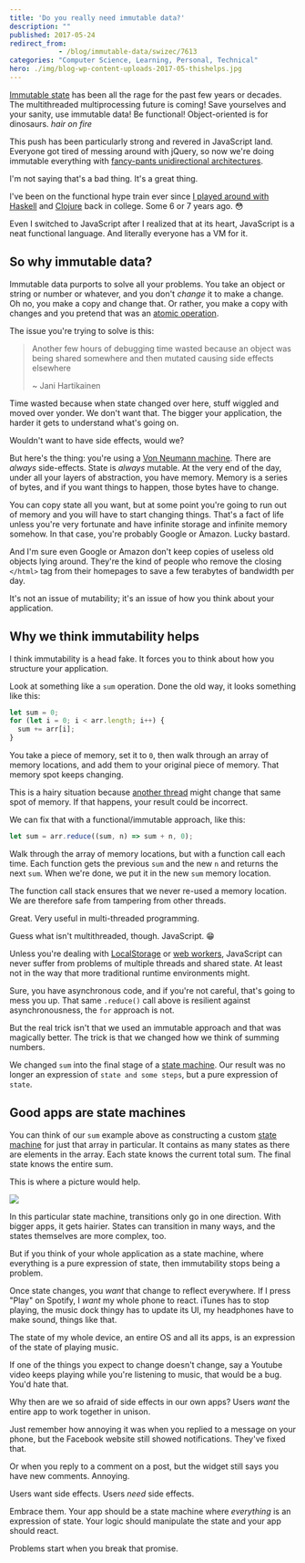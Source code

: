 ```yaml
---
title: 'Do you really need immutable data?'
description: ""
published: 2017-05-24
redirect_from: 
            - /blog/immutable-data/swizec/7613
categories: "Computer Science, Learning, Personal, Technical"
hero: ./img/blog-wp-content-uploads-2017-05-thishelps.jpg
---
```

[Immutable state](https://en.wikipedia.org/wiki/Immutable_object) has been all the rage for the past few years or decades. The multithreaded multiprocessing future is coming! Save yourselves and your sanity, use immutable data! Be functional! Object-oriented is for dinosaurs. _hair on fire_

This push has been particularly strong and revered in JavaScript land. Everyone got tired of messing around with jQuery, so now we&#x27;re doing immutable everything with [fancy-pants unidirectional architectures](http://redux.js.org/docs/basics/DataFlow.html).

I&#x27;m not saying that&#x27;s a bad thing. It&#x27;s a great thing.

I&#x27;ve been on the functional hype train ever since [I played around with Haskell](https://swizec.com/blog/learning-me-a-haskell/swizec/3272) and [Clojure](https://swizec.com/blog/checking-for-primes-dumber-algorithm-is-faster-algorithm/swizec/1580) back in college. Some 6 or 7 years ago. 😳

Even I switched to JavaScript after I realized that at its heart, JavaScript is a neat functional language. And literally everyone has a VM for it.

## So why immutable data?

Immutable data purports to solve all your problems. You take an object or string or number or whatever, and you don&#x27;t _change_ it to make a change. Oh no, you make a copy and change that. Or rather, you make a copy with changes and you pretend that was an [atomic operation](https://en.wikipedia.org/wiki/Linearizability).

The issue you&#x27;re trying to solve is this:

> Another few hours of debugging time wasted because an object was being shared somewhere and then mutated causing side effects elsewhere
>
> ~ Jani Hartikainen

Time wasted because when state changed over here, stuff wiggled and moved over yonder. We don&#x27;t want that. The bigger your application, the harder it gets to understand what&#x27;s going on.

Wouldn&#x27;t want to have side effects, would we?

But here&#x27;s the thing: you&#x27;re using a [Von Neumann machine](https://en.wikipedia.org/wiki/Von_Neumann_architecture). There are _always_ side-effects. State is _always_ mutable. At the very end of the day, under all your layers of abstraction, you have memory. Memory is a series of bytes, and if you want things to happen, those bytes have to change.

You can copy state all you want, but at some point you&#x27;re going to run out of memory and you will have to start changing things. That&#x27;s a fact of life unless you&#x27;re very fortunate and have infinite storage and infinite memory somehow. In that case, you&#x27;re probably Google or Amazon. Lucky bastard.

And I&#x27;m sure even Google or Amazon don&#x27;t keep copies of useless old objects lying around. They&#x27;re the kind of people who remove the closing `</html>` tag from their homepages to save a few terabytes of bandwidth per day.

It&#x27;s not an issue of mutability; it&#x27;s an issue of how you think about your application.

## Why we think immutability helps

I think immutability is a head fake. It forces you to think about how you structure your application.

Look at something like a `sum` operation. Done the old way, it looks something like this:

```javascript
let sum = 0;
for (let i = 0; i < arr.length; i++) {
  sum += arr[i];
}
```

You take a piece of memory, set it to `0`, then walk through an array of memory locations, and add them to your original piece of memory. That memory spot keeps changing.

This is a hairy situation because [another thread](<https://en.wikipedia.org/wiki/Thread%5C_(computing)>) might change that same spot of memory. If that happens, your result could be incorrect.

We can fix that with a functional/immutable approach, like this:

```javascript
let sum = arr.reduce((sum, n) => sum + n, 0);
```

Walk through the array of memory locations, but with a function call each time. Each function gets the previous `sum` and the new `n` and returns the next `sum`. When we&#x27;re done, we put it in the new `sum` memory location.

The function call stack ensures that we never re-used a memory location. We are therefore safe from tampering from other threads.

Great. Very useful in multi-threaded programming.

Guess what isn&#x27;t multithreaded, though. JavaScript. 😁

Unless you&#x27;re dealing with [LocalStorage](https://swizec.com/blog/fast-mutex-lamport-lock-javascript-promises/swizec/7532) or [web workers](https://en.wikipedia.org/wiki/Web_worker), JavaScript can never suffer from problems of multiple threads and shared state. At least not in the way that more traditional runtime environments might.

Sure, you have asynchronous code, and if you&#x27;re not careful, that&#x27;s going to mess you up. That same `.reduce()` call above is resilient against asynchronousness, the `for` approach is not.

But the real trick isn&#x27;t that we used an immutable approach and that was magically better. The trick is that we changed how we think of summing numbers.

We changed `sum` into the final stage of a [state machine](https://en.wikipedia.org/wiki/Finite-state_machine). Our result was no longer an expression of `state and some steps`, but a pure expression of `state`.

## Good apps are state machines

You can think of our `sum` example above as constructing a custom [state machine](https://en.wikipedia.org/wiki/Finite-state_machine) for just that array in particular. It contains as many states as there are elements in the array. Each state knows the current total sum. The final state knows the entire sum.

This is where a picture would help.

![](./img/blog-wp-content-uploads-2017-05-thishelps.jpg)

In this particular state machine, transitions only go in one direction. With bigger apps, it gets hairier. States can transition in many ways, and the states themselves are more complex, too.

But if you think of your whole application as a state machine, where everything is a pure expression of state, then immutability stops being a problem.

Once state changes, you _want_ that change to reflect everywhere. If I press &quot;Play&quot; on Spotify, I _want_ my whole phone to react. iTunes has to stop playing, the music dock thingy has to update its UI, my headphones have to make sound, things like that.

The state of my whole device, an entire OS and all its apps, is an expression of the state of playing music.

If one of the things you expect to change doesn&#x27;t change, say a Youtube video keeps playing while you&#x27;re listening to music, that would be a bug. You&#x27;d hate that.

Why then are we so afraid of side effects in our own apps? Users _want_ the entire app to work together in unison.

Just remember how annoying it was when you replied to a message on your phone, but the Facebook website still showed notifications. They&#x27;ve fixed that.

Or when you reply to a comment on a post, but the widget still says you have new comments. Annoying.

Users want side effects. Users _need_ side effects.

Embrace them. Your app should be a state machine where _everything_ is an expression of state. Your logic should manipulate the state and your app should react.

Problems start when you break that promise.
